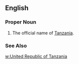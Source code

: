 ==English==
===Proper Noun===
{{en-proper noun}}
#The official name of [[Tanzania]].
===See Also===
[[w:United Republic of Tanzania]]